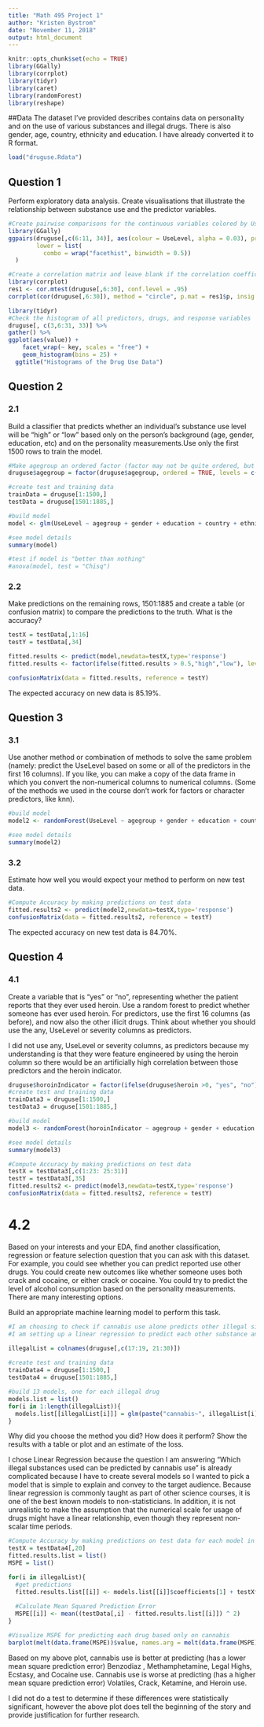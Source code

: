 ---
title: "Math 495 Project 1"
author: "Kristen Bystrom"
date: "November 11, 2018"
output: html_document
---

```{r setup, include=FALSE}
knitr::opts_chunk$set(echo = TRUE)
library(GGally)
library(corrplot)
library(tidyr)
library(caret)
library(randomForest)
library(reshape)
```


##Data
The dataset I’ve provided describes contains data on personality and on the use of various substances and illegal drugs. There is also gender, age, country, ethnicity and education. I have already converted it to R format.

```{r}
load("druguse.Rdata")
```

## Question 1

Perform exploratory data analysis. Create visualisations that illustrate the relationship between substance use and the predictor variables.

```{r}
#Create pairwise comparisons for the continuous variables colored by UseLevel
library(GGally)
ggpairs(druguse[,c(6:11, 34)], aes(colour = UseLevel, alpha = 0.03), progress = FALSE,
        lower = list(
          combo = wrap("facethist", binwidth = 0.5))
  )
```

```{r}
#Create a correlation matrix and leave blank if the correlation coefficient is not significant
library(corrplot)
res1 <- cor.mtest(druguse[,6:30], conf.level = .95)
corrplot(cor(druguse[,6:30]), method = "circle", p.mat = res1$p, insig = "blank")
```


```{r}
library(tidyr)
#Check the histogram of all predictors, drugs, and response variables
druguse[, c(3,6:31, 33)] %>%
gather() %>% 
ggplot(aes(value)) +
    facet_wrap(~ key, scales = "free") +
    geom_histogram(bins = 25) +
  ggtitle("Histograms of the Drug Use Data")
```

## Question 2
### 2.1
Build a classifier that predicts whether an individual’s substance use level will be “high” or “low” based only on the person’s background (age, gender, education, etc) and on the personality measurements.Use only the first 1500 rows to train the model.


```{r}
#Make agegroup an ordered factor (factor may not be quite ordered, but this seems like not that unreasonable of an assumption)
druguse$agegroup = factor(druguse$agegroup, ordered = TRUE, levels = c("18-24", "25-34", "35-44", "45-54", "55-64", "65+"))

#create test and training data
trainData = druguse[1:1500,]
testData = druguse[1501:1885,]

#build model
model <- glm(UseLevel ~ agegroup + gender + education + country + ethnicity + neuroticism + extraversion + opentoexperience + agreeableness+ conscientiousness+ impulsiveness+ sensation+caffeine+chocolate+nicotine+alcohol,family=binomial(link='logit'),data=trainData)

#see model details
summary(model)

#test if model is "better than nothing"
#anova(model, test = "Chisq")

```

### 2.2
Make predictions on the remaining rows, 1501:1885 and create a table (or confusion matrix) to compare the predictions to the truth. What is the accuracy?

```{r}
testX = testData[,1:16]
testY = testData[,34]

fitted.results <- predict(model,newdata=testX,type='response')
fitted.results <- factor(ifelse(fitted.results > 0.5,"high","low"), levels = c("low", "high"))

confusionMatrix(data = fitted.results, reference = testY)
```

The expected accuracy on new data is 85.19%.

## Question 3

### 3.1

Use another method or combination of methods to solve the same problem (namely: predict the UseLevel based on some or all of the predictors in the first 16 columns). If you like, you can make a copy of the data frame in which you convert the non-numerical columns to numerical columns. (Some of the methods we used in the course don’t work for factors or character predictors, like knn).

```{r}
#build model
model2 <- randomForest(UseLevel ~ agegroup + gender + education + country + ethnicity + neuroticism + extraversion + opentoexperience + agreeableness+ conscientiousness+ impulsiveness+ sensation+caffeine+chocolate+nicotine+alcohol,data=trainData)

#see model details
summary(model2)
```


### 3.2

Estimate how well you would expect your method to perform on new test data.

```{r}
#Compute Accuracy by making predictions on test data
fitted.results2 <- predict(model2,newdata=testX,type='response')
confusionMatrix(data = fitted.results2, reference = testY)
```
The expected accuracy on new test data is 84.70%.

## Question 4

### 4.1
Create a variable that is “yes” or “no”, representing whether the patient reports that they ever used heroin. Use a random forest to predict whether someone has ever used heroin. For predictors, use the first 16 columns (as before), and now also the other illicit drugs. Think about whether you should use the any, UseLevel or  severity columns as predictors.

I did not use any, UseLevel or  severity columns, as predictors because my understanding is that they were feature engineered by using the heroin column so there would be an artificially high correlation between those predictors and the heroin indicator. 
```{r}
druguse$horoinIndicator = factor(ifelse(druguse$heroin >0, "yes", "no"), levels = c("no", "yes"))
#create test and training data
trainData3 = druguse[1:1500,]
testData3 = druguse[1501:1885,]

#build model
model3 <- randomForest(horoinIndicator ~ agegroup + gender + education + country + ethnicity + neuroticism + extraversion + opentoexperience + agreeableness+ conscientiousness+ impulsiveness+ sensation+caffeine+chocolate+nicotine+alcohol+amphetamine+ amylnitrite+benzodiaz+cannabis +cocaine+crack+ecstasy+ketamine+legalhighs+LSD+methadone+mushrooms+volatiles+semeron,data=trainData3)

#see model details
summary(model3)

#Compute Accuracy by making predictions on test data
testX = testData3[,c(1:23: 25:31)]
testY = testData3[,35]
fitted.results2 <- predict(model3,newdata=testX,type='response')
confusionMatrix(data = fitted.results2, reference = testY)

```

# 4.2

Based on your interests and your EDA, find another classification, regression or feature selection question that you can ask with this dataset. For example, you could see whether you can predict reported use other drugs. You could create new outcomes like whether someone uses both crack and cocaine, or either crack or cocaine. You could try to predict the level of alcohol consumption based on the personality measurements. There are many interesting options.

Build an appropriate machine learning model to perform this task.

```{r}
#I am choosing to check if cannabis use alone predicts other illegal sibstances
#I am setting up a linear regression to predict each other substance and comparing the results

illegalList = colnames(druguse[,c(17:19, 21:30)])
  
#create test and training data
trainData4 = druguse[1:1500,]
testData4 = druguse[1501:1885,]

#build 13 models, one for each illegal drug
models.list = list()
for(i in 1:length(illegalList)){
  models.list[[illegalList[i]]] = glm(paste("cannabis~", illegalList[i]), data = trainData4)
}

```

Why did you choose the method you did? How does it perform? Show the results with a table or plot and an estimate of the loss.

I chose Linear Regression because the question I am answering "Which illegal substances used can be predicted by cannabis use" is already complicated because I have to create several models so I wanted to pick a model that is simple to explain and convey to the target audience. Because linear regression is commonly taught as part of other science courses, it is one of the best known models to non-statisticians. 
In addition, it is not unrealistic to make the assumption that the numerical scale for usage of drugs might have a linear relationship, even though they represent non-scalar time periods. 
```{r}
#Compute Accuracy by making predictions on test data for each model in a loop
testX = testData4[,20]
fitted.results.list = list()
MSPE = list()

for(i in illegalList){
  #get predictions
  fitted.results.list[[i]] <- models.list[[i]]$coefficients[1] + testX*models.list[[i]]$coefficients[2]
  
  #Calculate Mean Squared Prediction Error
  MSPE[[i]] <- mean((testData[,i] - fitted.results.list[[i]]) ^ 2)
}

#Visualize MSPE for predicting each drug based only on cannabis
barplot(melt(data.frame(MSPE))$value, names.arg = melt(data.frame(MSPE))$variable, main = "Mean Square Prediction Error, Illegal Drug Use ~ Cannabis Use", ylab = "MSPE", las = 2)
```

Based on my above plot, cannabis use is better at predicting (has a lower mean square prediction error) Benzodiaz , Methamphetamine, Legal Highs, Ecstasy, and Cocaine use. Cannabis use is worse at predicting (has a higher mean square prediction error) Volatiles, Crack, Ketamine, and Heroin use. 

I did not do a test to determine if these differences were statistically significant, however the above plot does tell the beginning of the story and provide justification for further research.